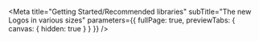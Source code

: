 
<Meta
  title="Getting Started/Recommended libraries"
  subTitle="The new Logos in various sizes"
  parameters={{ fullPage: true, previewTabs: { canvas: { hidden: true } } }}
/>
